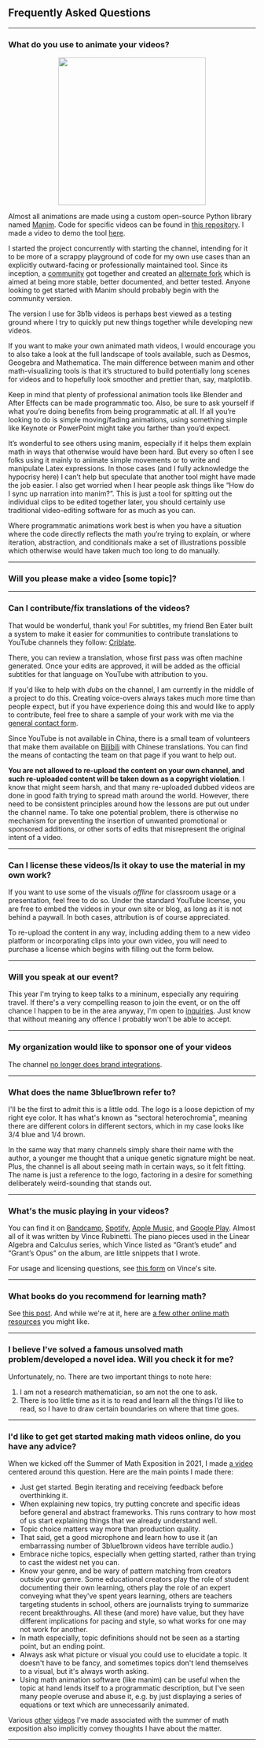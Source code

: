 <Section width="narrow">

# Frequently Asked Questions

<FaqLinks />

<a id="manim" />

---

### What do you use to animate your videos?

<Center>
  <a href="https://github.com/3b1b/manim">
    <img src="images/contact/manim_wide.png" width="300px"/>
  </a>
</Center>

<PreviewText>

Almost all animations are made using a custom open-source Python library named [Manim](https://github.com/3b1b/manim). Code for specific videos can be found in [this repository](https://github.com/3b1b/videos).  I made a video to demo the tool [here](https://youtu.be/rbu7Zu5X1zI).

I started the project concurrently with starting the channel, intending for it to be more of a scrappy playground of code for my own use cases than an explicitly outward-facing or professionally maintained tool. Since its inception, a [community](https://www.manim.community/) got together and created an [alternate fork](https://github.com/ManimCommunity/manim/) which is aimed at being more stable, better documented, and better tested. Anyone looking to get started with Manim should probably begin with the community version.

The version I use for 3b1b videos is perhaps best viewed as a testing ground where I try to quickly put new things together while developing new videos.

If you want to make your own animated math videos, I would encourage you to also take a look at the full landscape of tools available, such as Desmos, Geogebra and Mathematica. The main difference between manim and other math-visualizing tools is that it’s structured to build potentially long scenes for videos and to hopefully look smoother and prettier than, say, matplotlib.

Keep in mind that plenty of professional animation tools like Blender and After Effects can be made programmatic too. Also, be sure to ask yourself if what you’re doing benefits from being programmatic at all. If all you’re looking to do is simple moving/fading animations, using something simple like Keynote or PowerPoint might take you farther than you’d expect.

It’s wonderful to see others using manim, especially if it helps them explain math in ways that otherwise would have been hard. But every so often I see folks using it mainly to animate simple movements or to write and manipulate Latex expressions. In those cases (and I fully acknowledge the hypocrisy here) I can’t help but speculate that another tool might have made the job easier. I also get worried when I hear people ask things like “How do I sync up narration into manim?”. This is just a tool for spitting out the individual clips to be edited together later, you should certainly use traditional video-editing software for as much as you can.

Where programmatic animations work best is when you have a situation where the code directly reflects the math you’re trying to explain, or where iteration, abstraction, and conditionals make a set of illustrations possible which otherwise would have taken much too long to do manually.

</PreviewText>

<a id="requests" />

---

### Will you please make a video [some topic]?

<Center>
  <Clickable
    link="https://forms.gle/Ls8xVg6CKQumXfDR6"
    icon="fa-solid fa-align-justify"
    text="Suggest a topic"
    design="rounded"
  />
</Center>

<a id="translations" />

---

### Can I contribute/fix translations of the videos?

<Center>
  <Clickable
    link="https://criblate.com/"
    text="Contribute or fix subtitles"
    design="rounded"
  />
</Center>

That would be wonderful, thank you! For subtitles, my friend Ben Eater built a system to make it easier for communities to contribute translations to YouTube channels they follow: [Criblate](https://criblate.com/).

There, you can review a translation, whose first pass was often machine generated. Once your edits are approved, it will be added as the official subtitles for that language on YouTube with attribution to you.

If you'd like to help with _dubs_ on the channel, I am currently in the middle of a project to do this. Creating voice-overs always takes much more time than people expect, but if you have experience doing this and would like to apply to contribute, feel free to share a sample of your work with me via the [general contact form](/contact).

Since YouTube is not available in China, there is a small team of volunteers that make them available on [Bilibili](https://space.bilibili.com/88461692/#/) with Chinese translations. You can find the means of contacting the team on that page if you want to help out.

**You are not allowed to re-upload the content on your own channel, and such re-uploaded content will be taken down as a copyright violation**. I know that might seem harsh, and that many re-uploaded dubbed videos are done in good faith trying to spread math around the world. However, there need to be consistent principles around how the lessons are put out under the channel name. To take one potential problem, there is otherwise no mechanism for preventing the insertion of unwanted promotional or sponsored additions, or other sorts of edits that misrepresent the original intent of a video.

<a id="licensing" />

---

### Can I license these videos/Is it okay to use the material in my own work?

If you want to use some of the visuals _offline_ for classroom usage or a presentation, feel free to do so.
Under the standard YouTube license, you are free to embed the videos in your own site or blog, as long as it is not behind a paywall.
In both cases, attribution is of course appreciated.

To re-upload the content in any way, including adding them to a new video platform or incorporating clips into your own video, you will need to purchase a license which begins with filling out the form below.

<LicensingForm />

<a id="speaking" />

---

### Will you speak at our event?

This year I'm trying to keep talks to a mininum, especially any requiring travel. If there's a very compelling reason to join the event, or on the off chance I happen to be in the area anyway, I'm open to [inquiries](/contact#general-inquiry). Just know that without meaning any offence I probably won't be able to accept.

<a id="sponsor" />

---

### My organization would like to sponsor one of your videos

The channel [no longer does brand integrations](https://www.patreon.com/posts/going-sponsor-19586800).

<a id="name" />

---

### What does the name 3blue1brown refer to?


<Portrait image="images/contact/logo.svg" size="125px" />

I'll be the first to admit this is a little odd. The logo is a loose depiction of my right eye color. It has what's known as "sectoral heterochromia", meaning there are different colors in different sectors, which in my case looks like 3/4 blue and 1/4 brown.

In the same way that many channels simply share their name with the author, a younger me thought that a unique genetic signature might be neat. Plus, the channel is all about seeing math in certain ways, so it felt fitting. The name is just a reference to the logo, factoring in a desire for something deliberately weird-sounding that stands out.

<a id="music" />

---

### What's the music playing in your videos?


<Portrait image="images/about/vincent-rubinetti.jpg" />

You can find it on [Bandcamp](https://vincerubinetti.bandcamp.com/album/the-music-of-3blue1brown), [Spotify](https://open.spotify.com/album/1dVyjwS8FBqXhRunaG5W5u), [Apple Music](https://itunes.apple.com/us/album/the-music-of-3blue1brown/1448166136), and [Google Play](https://play.google.com/music/listen?u=0#/wst/album/Bk27zbtbjerlpajx3kplrvy3goe). Almost all of it was written by Vince Rubinetti. The piano pieces used in the Linear Algebra and Calculus series, which Vince listed as “Grant’s etude” and “Grant’s Opus” on the album, are little snippets that I wrote.

For usage and licensing questions, see [this form](https://vincerubinetti.github.io/using-the-music-of-3blue1brown/) on Vince's site.

<a id="recommendations" />

---

### What books do you recommend for learning math?

See [this post](/blog/book-recommendations). And while we're at it, here are [a few other online math resources](/blog/recommendations) you might like.

<a id="math-question" />

---

### I believe I've solved a famous unsolved math problem/developed a novel idea. Will you check it for me?

Unfortunately, no. There are two important things to note here:

1. I am not a research mathematician, so am not the one to ask.
2. There is too little time as it is to read and learn all the things I’d like to read, so I have to draw certain boundaries on where that time goes.

<a id="Advice" />

---

### I'd like to get get started making math videos online, do you have any advice?

When we kicked off the Summer of Math Exposition in 2021, I made [a video](https://youtu.be/ojjzXyQCzso) centered around this question. Here are the main points I made there:

- Just get started. Begin iterating and receiving feedback before overthinking it.
- When explaining new topics, try putting concrete and specific ideas before general and abstract frameworks. This runs contrary to how most of us start explaining things that we already understand well.
- Topic choice matters way more than production quality.
- That said, get a good microphone and learn how to use it (an embarrassing number of 3blue1brown videos have terrible audio.)
- Embrace niche topics, especially when getting started, rather than trying to cast the widest net you can.
- Know your genre, and be wary of pattern matching from creators outside your genre. Some educational creators play the role of student documenting their own learning, others play the role of an expert conveying what they've spent years learning, others are teachers targeting students in school, others are journalists trying to summarize recent breakthroughs. All these (and more) have value, but they have different implications for pacing and style, so what works for one may not work for another.
- In math especially, topic definitions should not be seen as a starting point, but an ending point.
- Always ask what picture or visual you could use to elucidate a topic. It doesn't have to be fancy, and sometimes topics don't lend themselves to a visual, but it's always worth asking.
- Using math animation software (like manim) can be useful when the topic at hand lends itself to a programmatic description, but I've seen many people overuse and abuse it, e.g. by just displaying a series of equations or text which are unnecessarily animated.

Various [other](https://youtu.be/F3Qixy-r_rQ) [videos](https://youtu.be/cDofhN-RJqg) I've made associated with the summer of math exposition also implicitly convey thoughts I have about the matter.

---


</Section>
